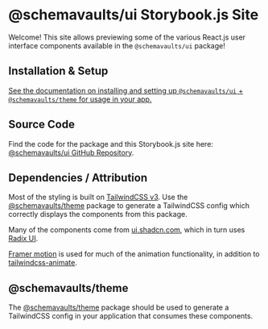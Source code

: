 
<Meta title="About" />

# @schemavaults/ui Storybook.js Site

Welcome! This site allows previewing some of the various React.js user interface components available in the `@schemavaults/ui` package!

## Installation & Setup

[See the documentation on installing and setting up `@schemavaults/ui` + `@schemavaults/theme` for usage in your app.](?path=/docs/installation--docs)

## Source Code

Find the code for the package and this Storybook.js site here: [@schemavaults/ui GitHub Repository](https://github.com/schemavaults/ui).

## Dependencies / Attribution

Most of the styling is built on [TailwindCSS v3](https://v3.tailwindcss.com/). Use the [@schemavaults/theme](https://github.com/schemavaults/theme) package to generate a TailwindCSS config which correctly displays the components from this package.

Many of the components come from [ui.shadcn.com](https://ui.shadcn.com), which in turn uses [Radix UI](https://www.radix-ui.com/).

[Framer motion](https://motion.dev/) is used for much of the animation functionality, in addition to [tailwindcss-animate](https://www.npmjs.com/package/tailwindcss-animate).

## @schemavaults/theme

The [@schemavaults/theme](https://github.com/schemavaults/theme) package should be used to generate a TailwindCSS config in your application that consumes these components.
